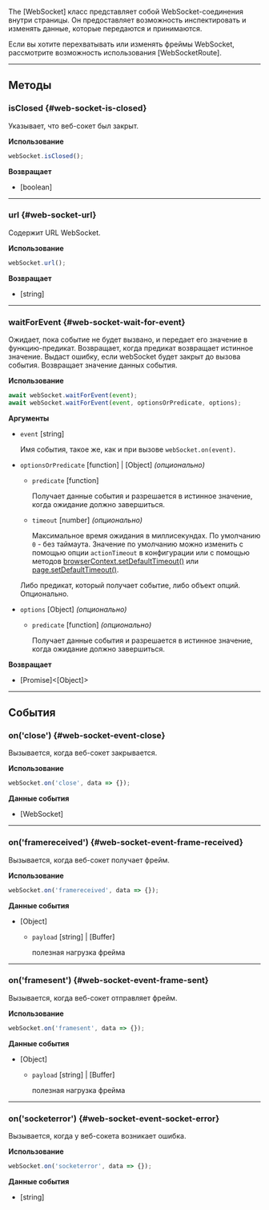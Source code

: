The [WebSocket] класс представляет собой WebSocket-соединения внутри страницы. Он предоставляет возможность инспектировать и изменять данные, которые передаются и принимаются.

Если вы хотите перехватывать или изменять фреймы WebSocket, рассмотрите возможность использования [WebSocketRoute].

---

## Методы

### isClosed {#web-socket-is-closed}

Указывает, что веб-сокет был закрыт.

**Использование**

```js
webSocket.isClosed();
```

**Возвращает**
- [boolean]

---

### url {#web-socket-url}

Содержит URL WebSocket.

**Использование**

```js
webSocket.url();
```

**Возвращает**
- [string]

---

### waitForEvent {#web-socket-wait-for-event}

Ожидает, пока событие не будет вызвано, и передает его значение в функцию-предикат. Возвращает, когда предикат возвращает истинное значение. Выдаст ошибку, если webSocket будет закрыт до вызова события. Возвращает значение данных события.

**Использование**

```js
await webSocket.waitForEvent(event);
await webSocket.waitForEvent(event, optionsOrPredicate, options);
```

**Аргументы**
- `event` [string]
  
  Имя события, такое же, как и при вызове `webSocket.on(event)`.
- `optionsOrPredicate` [function] | [Object] *(опционально)*
  - `predicate` [function]
    
    Получает данные события и разрешается в истинное значение, когда ожидание должно завершиться.
  - `timeout` [number] *(опционально)*
    
    Максимальное время ожидания в миллисекундах. По умолчанию `0` - без таймаута. Значение по умолчанию можно изменить с помощью опции `actionTimeout` в конфигурации или с помощью методов [browserContext.setDefaultTimeout()](/api/class-browsercontext.mdx#browser-context-set-default-timeout) или [page.setDefaultTimeout()](/api/class-page.mdx#page-set-default-timeout).
  
  Либо предикат, который получает событие, либо объект опций. Опционально.
- `options` [Object] *(опционально)*
  - `predicate` [function] *(опционально)*
    
    Получает данные события и разрешается в истинное значение, когда ожидание должно завершиться.

**Возвращает**
- [Promise]&lt;[Object]&gt;

---

## События

### on('close') {#web-socket-event-close}

Вызывается, когда веб-сокет закрывается.

**Использование**

```js
webSocket.on('close', data => {});
```

**Данные события**
- [WebSocket]

---

### on('framereceived') {#web-socket-event-frame-received}

Вызывается, когда веб-сокет получает фрейм.

**Использование**

```js
webSocket.on('framereceived', data => {});
```

**Данные события**
- [Object]
  - `payload` [string] | [Buffer]
    
    полезная нагрузка фрейма

---

### on('framesent') {#web-socket-event-frame-sent}

Вызывается, когда веб-сокет отправляет фрейм.

**Использование**

```js
webSocket.on('framesent', data => {});
```

**Данные события**
- [Object]
  - `payload` [string] | [Buffer]
    
    полезная нагрузка фрейма

---

### on('socketerror') {#web-socket-event-socket-error}

Вызывается, когда у веб-сокета возникает ошибка.

**Использование**

```js
webSocket.on('socketerror', data => {});
```

**Данные события**
- [string]